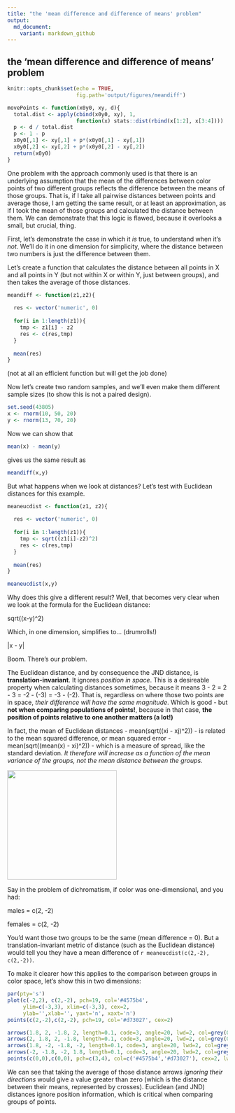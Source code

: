 ```yaml
---
title: "the 'mean difference and difference of means' problem"
output:
  md_document:
    variant: markdown_github
---
```


## the 'mean difference and difference of means' problem

```r
knitr::opts_chunk$set(echo = TRUE,
                      fig.path='output/figures/meandiff')

movePoints <- function(x0y0, xy, d){
  total.dist <- apply(cbind(x0y0, xy), 1,
                      function(x) stats::dist(rbind(x[1:2], x[3:4])))
  p <- d / total.dist
  p <- 1 - p
  x0y0[,1] <- xy[,1] + p*(x0y0[,1] - xy[,1])
  x0y0[,2] <- xy[,2] + p*(x0y0[,2] - xy[,2])
  return(x0y0)
}


```

One problem with the approach commonly used is that there is an underlying assumption that the mean of the differences between color points of two different groups reflects the difference between the means of those groups. That is, if I take all pairwise distances between points and average those, I am getting the same result, or at least an approximation, as if I took the mean of those groups and calculated the distance between them. We can demonstrate that this logic is flawed, because it overlooks a small, but crucial, thing.

First, let's demonstrate the case in which it _is_ true, to understand when it's _not_. We'll do it in one dimension for simplicity, where the distance between two numbers is just the difference between them.

Let's create a function that calculates the distance between all points in X and all points in Y (but not within X or within Y, just between groups), and then takes the average of those distances.

```r
meandiff <- function(z1,z2){
  
  res <- vector('numeric', 0)
  
  for(i in 1:length(z1)){
    tmp <- z1[i] - z2
    res <- c(res,tmp)
  }
  
  mean(res)
}
```

(not at all an efficient function but will get the job done)

Now let's create two random samples, and we'll even make them different sample sizes (to show this is not a paired design).

```r
set.seed(43805)
x <- rnorm(10, 50, 20)
y <- rnorm(13, 70, 20)
```

Now we can show that

```r
mean(x) - mean(y)
```

gives us the same result as

```r
meandiff(x,y)
```

But what happens when we look at distances? Let's test with Euclidean distances for this example.

```r
meaneucdist <- function(z1, z2){
    
  res <- vector('numeric', 0)
  
  for(i in 1:length(z1)){
    tmp <- sqrt((z1[i]-z2)^2)
    res <- c(res,tmp)
  }
  
  mean(res)
}

meaneucdist(x,y)
```

Why does this give a different result? Well, that becomes very clear when we look at the formula for the Euclidean distance:

sqrt((x-y)^2)

Which, in one dimension, simplifies to... (drumrolls!)

|x - y|

Boom. There's our problem. 

The Euclidean distance, and by consequence the JND distance, is **translation-invariant**. It ignores _position in space_. This is a desireable property when calculating distances sometimes, because it means 3 - 2 = 2 - 3 = -2 - (-3) = -3 - (-2). That is, regardless on where those two points are in space, _their difference will have the same magnitude_. Which is good - but **not when comparing populations of points!**, because in that case, **the position of points relative to one another matters (a lot!)** 

In fact, the mean of Euclidean distances - mean(sqrt((xi - xj)^2)) - is related to the mean squared difference, or mean squared error - mean(sqrt((mean(x) - xi)^2)) - which is a measure of spread, like the standard deviation. _It therefore will increase as a function of the mean variance of the groups, not the mean distance between the groups_.

<img src="http://i.giphy.com/i6TQUuiT5hjSU.gif" width="250">

Say in the problem of dichromatism, if color was one-dimensional, and you had:

males = c(2, -2)

females = c(2, -2)

You'd want those two groups to be the same (mean difference = 0). But a translation-invariant metric of distance (such as the Euclidean distance) would tell you they have a mean difference of `r meaneucdist(c(2,-2), c(2,-2))`.

To make it clearer how this applies to the comparison between groups in color space, let's show this in two dimensions:
```r
par(pty='s')
plot(c(-2,2), c(2,-2), pch=19, col='#4575b4', 
     ylim=c(-3,3), xlim=c(-3,3), cex=2,
     ylab='',xlab='', yaxt='n', xaxt='n')
points(c(2,-2),c(2,-2), pch=19, col='#d73027', cex=2)

arrows(1.8, 2, -1.8, 2, length=0.1, code=3, angle=20, lwd=2, col=grey(0,0.8))
arrows(2, 1.8, 2, -1.8, length=0.1, code=3, angle=20, lwd=2, col=grey(0,0.8))
arrows(1.8, -2, -1.8, -2, length=0.1, code=3, angle=20, lwd=2, col=grey(0,0.8))
arrows(-2, -1.8, -2, 1.8, length=0.1, code=3, angle=20, lwd=2, col=grey(0,0.8))
points(c(0,0),c(0,0), pch=c(3,4), col=c('#4575b4','#d73027'), cex=2, lwd=2)
```

We can see that taking the average of those distance arrows *ignoring their directions* would give a value greater than zero (which is the distance between their means, represented by crosses). Euclidean (and JND) distances ignore position information, which is critical when comparing groups of points.